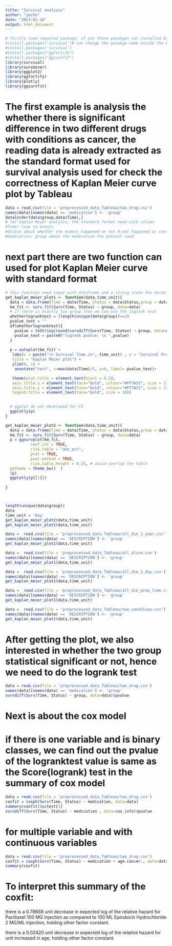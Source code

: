 ```yaml
---
title: "Survival analysis"
author: "yacho"
date: "2023-01-10"
output: html_document
---
```

```r
# firstly load required package, if not those pacakges not installed before, then
#install.packages('survival')# can change the pacakge name inside the bracket
#install.packages('survival')
#install.packages("ggfortify")
#install.packages("ggsurvfit")
library(survival)
library(survminer)
library(ggplot2)
library(ggfortify)
library(plotly)
library(ggsurvfit)
```

# The first example is analysis the whether there is significant difference in two different drugs with conditions as cancer, the reading data is already extracted as the standard format used for survival analysis used for check the correctness of Kaplan Meier curve plot by Tableau


```r
data = read.csv(file = 'preprocessed_data_Tableau/two_drug.csv')
names(data)[names(data) == 'medication'] <- 'group'
data[order(data$group,data$Time),]
# for kaplan Meier analysis, the standard format need with column
#Time: time to events
#Status about whether the events happened or not 0:not happened or censored data 1:events happened
#medication: group about the medication the patient used 
```


# next part there are two function can used for plot Kaplan Meier curve with standard format
```r
# this function need input with dataframe and a string state the duration unit
get_kaplan_meier_plot1 <- function(data,time_unit){
  data = data.frame(Time = data$Time, Status = data$Status,group = data$group)
  km_fit <- surv_fit(Surv(Time, Status) ~ group, data=data)
  # if there is exactly two group then we can use the logrank test 
  whetherlogranktest = (length(unique(data$group))==2)
  pvalue_text = ""
  if(whetherlogranktest){
    pvalue = toString(round(survdiff(Surv(Time, Status) ~ group, data=data)$pvalue,8))
    pvalue_text = paste0("logrank pvalue: \n ",pvalue)
  }
  
  p = autoplot(km_fit) + 
   labs(x = paste("\n Survival Time in", time_unit) , y = "Survival Probabilities \n", 
   title = "Kaplan Meier plot") + 
   ylim(0, 1) +
    annotate("text", x=max(data$Time)/5, y=0, label= pvalue_text)+

   theme(plot.title = element_text(hjust = 0.5), 
   axis.title.x = element_text(face="bold", colour="#FF7A33", size = 12),
   axis.title.y = element_text(face="bold", colour="#FF7A33", size = 12),
   legend.title = element_text(face="bold", size = 10))

  
  # ggplot do not developed for CI
  ggplotly(p)
}

get_kaplan_meier_plot2 <- function(data,time_unit){
  data = data.frame(Time = data$Time, Status = data$Status,group = data$group)
  km_fit <- surv_fit(Surv(Time, Status) ~ group, data=data)
  p = ggsurvplot(km_fit, 
           conf.int = TRUE, 
           risk.table = "abs_pct", 
           pval = TRUE,
           pval.method = TRUE,
           risk.table.height = 0.25, # avoid overlap the table
  ggtheme = theme_bw()  )
  (p)
  ggplotly(p[[1]])
  
}




```


```r
length(unique(data$group))
data
time_unit = 'Day'
get_kaplan_meier_plot2(data,time_unit)
get_kaplan_meier_plot1(data,time_unit)
```







```r

data =  read.csv(file = 'preprocessed_data_Tableau/all_die_1_year.csv')
names(data)[names(data) == 'DESCRIPTION'] <- 'group'
get_kaplan_meier_plot1(data,time_unit)

```


```r
data =  read.csv(file = 'preprocessed_data_Tableau/all_alive.csv')
names(data)[names(data) == 'DESCRIPTION'] <- 'group'
get_kaplan_meier_plot1(data,time_unit)

```

```r
data =  read.csv(file = 'preprocessed_data_Tableau/all_die_1_day.csv')
names(data)[names(data) == 'DESCRIPTION'] <- 'group'
get_kaplan_meier_plot1(data,time_unit)
```

```r
data =  read.csv(file = 'preprocessed_data_Tableau/all_die_prop_time.csv')
names(data)[names(data) == 'DESCRIPTION'] <- 'group'
get_kaplan_meier_plot1(data,time_unit)
```

```r
data =  read.csv(file = 'preprocessed_data_Tableau/two_condition.csv')
names(data)[names(data) == 'DESCRIPTION'] <- 'group'
get_kaplan_meier_plot1(data,time_unit)
```



# After getting the plot, we also interested in whether the two group statistical significant or not, hence we need to do the logrank test

```r

data = read.csv(file = 'preprocessed_data_Tableau/two_drug.csv')
names(data)[names(data) == 'medication'] <- 'group'
survdiff(Surv(Time, Status) ~ group, data=data)$pvalue
```




# Next is about the cox model 

# if there is one variable and is binary classes, we can find out the pvalue of the logranktest value is same as the Score(logrank) test in the summary of cox model
```r
data = read.csv(file = 'preprocessed_data_Tableau/two_drug.csv')
coxfit = coxph(Surv(Time, Status) ~ medication, data=data)
summary(coxfit)$sctest[3]
survdiff(Surv(Time, Status) ~ medication , data=cox_info)$pvalue
```


# for multiple variable and with continuous variables

```r
data = read.csv(file = 'preprocessed_data_Tableau/two_drug.csv')
coxfit = coxph(Surv(Time, Status) ~ medication + age.cancer., data=data)
summary(coxfit)

```

# To interpret this summary of the coxfit: 
there is a 0.78668 unit decrease in expected log of the relative hazard for Paclitaxel 100 MG Injection as compared to 100 ML Epirubicin Hydrochloride 2 MG/ML Injection, holding other factor constant.

there is a 0.02420 unit decrease in expected log of the relative hazard for unit increased in age, holding other factor constant.



